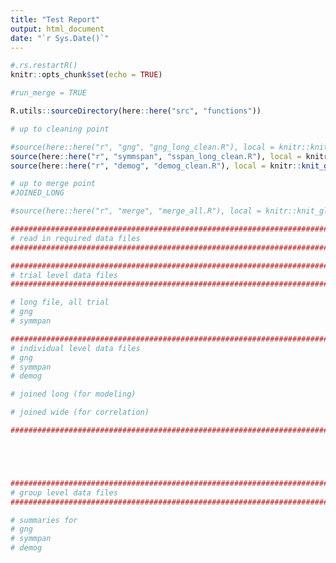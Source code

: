 ```yaml
---
title: "Test Report"
output: html_document
date: "`r Sys.Date()`"
---
```


```r
#.rs.restartR()
knitr::opts_chunk$set(echo = TRUE)

#run_merge = TRUE
```


```r
R.utils::sourceDirectory(here::here("src", "functions"))
```

```r
# up to cleaning point

#source(here::here("r", "gng", "gng_long_clean.R"), local = knitr::knit_global())
source(here::here("r", "symmspan", "sspan_long_clean.R"), local = knitr::knit_global())
source(here::here("r", "demog", "demog_clean.R"), local = knitr::knit_global())
```

 
```r
# up to merge point
#JOINED_LONG

#source(here::here("r", "merge", "merge_all.R"), local = knitr::knit_global())
```

```r
###############################################################################
# read in required data files
############################################################################### 

###############################################################################
# trial level data files
############################################################################### 

# long file, all trial
# gng
# symmpan

###############################################################################
# individual level data files
# gng
# symmpan
# demog

# joined long (for modeling)

# joined wide (for correlation)

############################################################################### 





###############################################################################
# group level data files
############################################################################### 

# summaries for 
# gng
# symmpan
# demog

```


